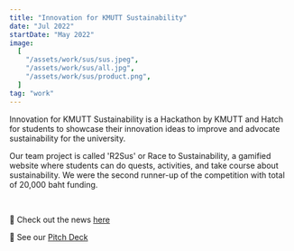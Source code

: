 ```yaml
---
title: "Innovation for KMUTT Sustainability"
date: "Jul 2022"
startDate: "May 2022"
image:
  [
    "/assets/work/sus/sus.jpeg",
    "/assets/work/sus/all.jpg",
    "/assets/work/sus/product.png",
  ]
tag: "work"
---
```


Innovation for KMUTT Sustainability is a Hackathon by KMUTT and Hatch for students to showcase their innovation ideas to improve and advocate sustainability for the university.

Our team project is called 'R2Sus' or Race to Sustainability, a gamified website where students can do quests, activities, and take course about sustainability. We were the second runner-up of the competition with total of 20,000 baht funding.

&nbsp;

📌 Check out the news [here](https://www.kmutt.ac.th/news/sdgs-transformation-contest-final/)

📌 See our [Pitch Deck](https://www.canva.com/design/DAFFtDpU3BM/c2ZldBtZUrSwB_VR-Ss6gw/view?utm_content=DAFFtDpU3BM&utm_campaign=designshare&utm_medium=link&utm_source=publishsharelink)
